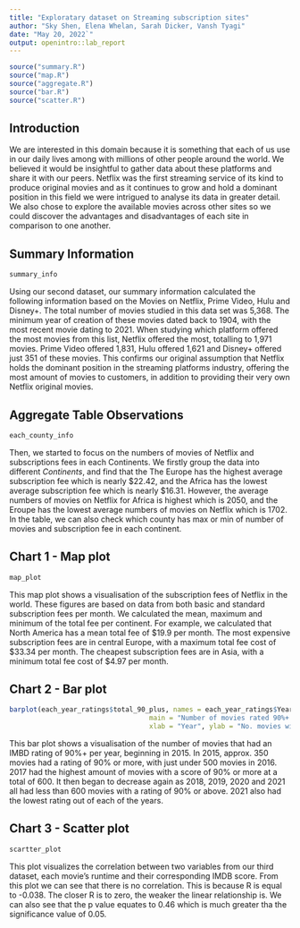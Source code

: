 ```yaml
---
title: "Exploratary dataset on Streaming subscription sites"
author: "Sky Shen, Elena Whelan, Sarah Dicker, Vansh Tyagi"
date: "May 20, 2022`"
output: openintro::lab_report
---
```

```r
source("summary.R")
source("map.R")
source("aggregate.R")
source("bar.R")
source("scatter.R")
```
## Introduction

We are interested in this domain because it is something that each of us use in our daily lives among with millions of other people around the world. We believed it would be insightful to gather data about these platforms and share it with our peers. Netflix was the first streaming service of its kind to produce original movies and as it continues to grow and hold a dominant position in this field we were intrigued to analyse its data in greater detail. We also chose to explore the available movies across other sites so we could discover the advantages and disadvantages of each site in comparison to one another.

## Summary Information

```r
summary_info

```

Using our second dataset, our summary information calculated the following information based on the Movies on Netflix, Prime Video, Hulu and Disney+. The total number of movies studied in this data set was 5,368. The minimum year of creation of these movies dated back to 1904, with the most recent movie dating to 2021. When studying which platform offered the most movies from this list, Netflix offered the most, totalling to 1,971 movies. Prime Video offered 1,831, Hulu offered 1,621 and Disney+ offered just 351 of these movies. This confirms our original assumption that Netflix holds the dominant position in the streaming platforms industry, offering the most amount of movies to customers, in addition to providing their very own Netflix original movies.

## Aggregate Table Observations

```r
each_county_info
```
Then, we started to focus on the numbers of movies of Netflix and subscriptions fees in each Continents. We firstly group the data into different *Continents*, and find that the The Europe has the highest average subscription fee which is nearly $22.42, and the Africa
has the lowest average subscription fee which is nearly $16.31. However, the average numbers of movies on Netflix for Africa is highest which is 2050, and the Eroupe has the lowest average numbers of movies on Netflix which is 1702. In the table, we can also check which county has max or min of number of movies and subscription fee in each continent.

## Chart 1 - Map plot
```r
map_plot
```
This map plot shows a visualisation of the subscription fees of Netflix in the world. These figures are based on data from both basic and standard subscription fees per month. We calculated the mean, maximum and minimum of the total fee per continent. For example, we calculated that North America has a mean total fee of $19.9 per month. The most expensive subscription fees are in central Europe, with a maximum total fee cost of $33.34 per month. The cheapest subscription fees are in Asia, with a minimum total fee cost of $4.97 per month. 


## Chart 2 - Bar plot

```r
barplot(each_year_ratings$total_90_plus, names = each_year_ratings$Year,
                                   main = "Number of movies rated 90%+ per year (after 2015)", 
                                   xlab = "Year", ylab = "No. movies with 90%+ rating")

```

This bar plot shows a visualisation of the number of movies that had an IMBD rating of 90%+ per year, beginning in 2015. In 2015, approx. 350 movies had a rating of 90% or more, with just under 500 movies in 2016. 2017 had the highest amount of movies with a score of 90% or more at a total of 600. It then began to decrease again as 2018, 2019, 2020 and 2021 all had less than 600 movies with a rating of 90% or above. 2021 also had the lowest rating out of each of the years.

## Chart 3 - Scatter plot

```r
scartter_plot 
```
This plot visualizes the correlation between two variables from our third dataset, each movie's runtime and their corresponding IMDB score. From this plot we can see that there is no correlation. This is because R is equal to -0.038. The closer R is to zero, the weaker the linear relationship is. We can also see that the p value equates to 0.46 which is much greater tha the significance value of 0.05.




